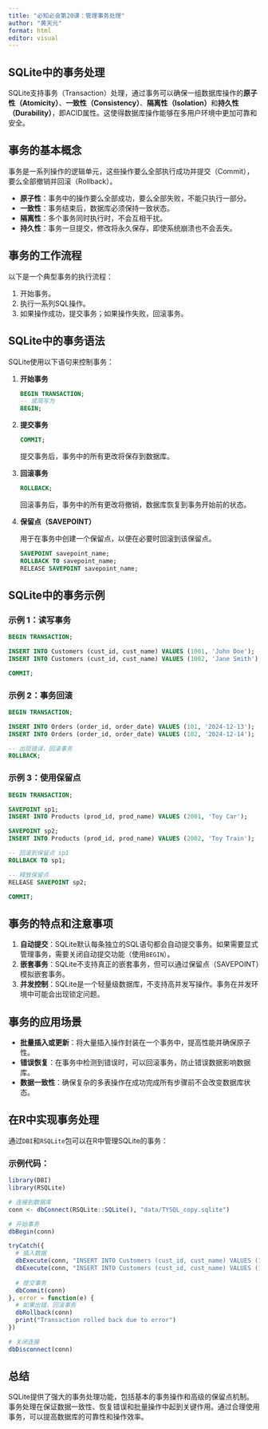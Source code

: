 ---
title: "必知必会第20课：管理事务处理"
author: "黄天元"
format: html
editor: visual
---

## SQLite中的事务处理

SQLite支持事务（Transaction）处理，通过事务可以确保一组数据库操作的**原子性（Atomicity）**、**一致性（Consistency）**、**隔离性（Isolation）**和**持久性（Durability）**，即ACID属性。这使得数据库操作能够在多用户环境中更加可靠和安全。

## **事务的基本概念**

事务是一系列操作的逻辑单元，这些操作要么全部执行成功并提交（Commit），要么全部撤销并回滚（Rollback）。

-   **原子性**：事务中的操作要么全部成功，要么全部失败，不能只执行一部分。
-   **一致性**：事务结束后，数据库必须保持一致状态。
-   **隔离性**：多个事务同时执行时，不会互相干扰。
-   **持久性**：事务一旦提交，修改将永久保存，即使系统崩溃也不会丢失。

## **事务的工作流程**

以下是一个典型事务的执行流程：

1.  开始事务。
2.  执行一系列SQL操作。
3.  如果操作成功，提交事务；如果操作失败，回滚事务。

## **SQLite中的事务语法**

SQLite使用以下语句来控制事务：

1.  **开始事务**

    ``` sql
    BEGIN TRANSACTION;
    -- 或简写为
    BEGIN;
    ```

2.  **提交事务**

    ``` sql
    COMMIT;
    ```

    提交事务后，事务中的所有更改将保存到数据库。

3.  **回滚事务**

    ``` sql
    ROLLBACK;
    ```

    回滚事务后，事务中的所有更改将撤销，数据库恢复到事务开始前的状态。

4.  **保留点（SAVEPOINT）**

    用于在事务中创建一个保留点，以便在必要时回滚到该保留点。

    ``` sql
    SAVEPOINT savepoint_name;
    ROLLBACK TO savepoint_name;
    RELEASE SAVEPOINT savepoint_name;
    ```

## **SQLite中的事务示例**

### 示例 1：读写事务

``` sql
BEGIN TRANSACTION;

INSERT INTO Customers (cust_id, cust_name) VALUES (1001, 'John Doe');
INSERT INTO Customers (cust_id, cust_name) VALUES (1002, 'Jane Smith');

COMMIT;
```

### 示例 2：事务回滚

``` sql
BEGIN TRANSACTION;

INSERT INTO Orders (order_id, order_date) VALUES (101, '2024-12-13');
INSERT INTO Orders (order_id, order_date) VALUES (102, '2024-12-14');

-- 出现错误，回滚事务
ROLLBACK;
```

### 示例 3：使用保留点

``` sql
BEGIN TRANSACTION;

SAVEPOINT sp1;
INSERT INTO Products (prod_id, prod_name) VALUES (2001, 'Toy Car');

SAVEPOINT sp2;
INSERT INTO Products (prod_id, prod_name) VALUES (2002, 'Toy Train');

-- 回滚到保留点 sp1
ROLLBACK TO sp1;

-- 释放保留点
RELEASE SAVEPOINT sp2;

COMMIT;
```

## **事务的特点和注意事项**

1.  **自动提交**：SQLite默认每条独立的SQL语句都会自动提交事务。如果需要显式管理事务，需要关闭自动提交功能（使用`BEGIN`）。
2.  **嵌套事务**：SQLite不支持真正的嵌套事务，但可以通过保留点（SAVEPOINT）模拟嵌套事务。
3.  **并发控制**：SQLite是一个轻量级数据库，不支持高并发写操作。事务在并发环境中可能会出现锁定问题。

## **事务的应用场景**

-   **批量插入或更新**：将大量插入操作封装在一个事务中，提高性能并确保原子性。
-   **错误恢复**：在事务中检测到错误时，可以回滚事务，防止错误数据影响数据库。
-   **数据一致性**：确保复杂的多表操作在成功完成所有步骤前不会改变数据库状态。

## **在R中实现事务处理**

通过`DBI`和`RSQLite`包可以在R中管理SQLite的事务：

### 示例代码：

``` r
library(DBI)
library(RSQLite)

# 连接到数据库
conn <- dbConnect(RSQLite::SQLite(), "data/TYSQL_copy.sqlite")

# 开始事务
dbBegin(conn)

tryCatch({
  # 插入数据
  dbExecute(conn, "INSERT INTO Customers (cust_id, cust_name) VALUES (1001, 'John Doe')")
  dbExecute(conn, "INSERT INTO Customers (cust_id, cust_name) VALUES (1002, 'Jane Smith')")
  
  # 提交事务
  dbCommit(conn)
}, error = function(e) {
  # 如果出错，回滚事务
  dbRollback(conn)
  print("Transaction rolled back due to error")
})

# 关闭连接
dbDisconnect(conn)
```

## 总结

SQLite提供了强大的事务处理功能，包括基本的事务操作和高级的保留点机制。事务处理在保证数据一致性、恢复错误和批量操作中起到关键作用。通过合理使用事务，可以提高数据库的可靠性和操作效率。
